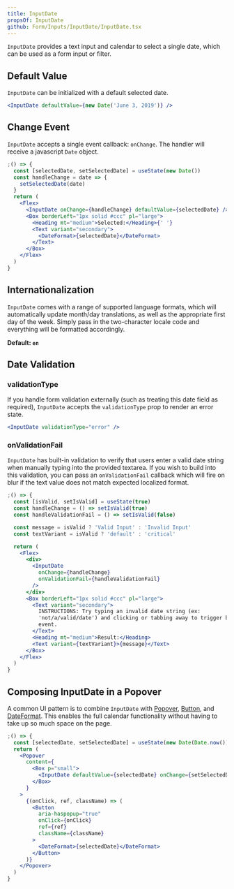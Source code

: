 ```yaml
---
title: InputDate
propsOf: InputDate
github: Form/Inputs/InputDate/InputDate.tsx
---
```



`InputDate` provides a text input and calendar to select a single date, which can be used as a form input or filter.

## Default Value

`InputDate` can be initialized with a default selected date.

```jsx
<InputDate defaultValue={new Date('June 3, 2019')} />
```

## Change Event

`InputDate` accepts a single event callback: `onChange`. The handler will receive a javascript `Date` object.

```jsx
;() => {
  const [selectedDate, setSelectedDate] = useState(new Date())
  const handleChange = date => {
    setSelectedDate(date)
  }
  return (
    <Flex>
      <InputDate onChange={handleChange} defaultValue={selectedDate} />
      <Box borderLeft="1px solid #ccc" pl="large">
        <Heading mt="medium">Selected:</Heading>{' '}
        <Text variant="secondary">
          <DateFormat>{selectedDate}</DateFormat>
        </Text>
      </Box>
    </Flex>
  )
}
```

## Internationalization

`InputDate` comes with a range of supported language formats, which will automatically update month/day translations, as well as the appropriate first day of the week. Simply pass in the two-character locale code and everything will be formatted accordingly.

**Default: `en`**

<InputDateLocales />

## Date Validation

### validationType

If you handle form validation externally (such as treating this date field as required), `InputDate` accepts the `validationType` prop to render an error state.

```jsx
<InputDate validationType="error" />
```

### onValidationFail

`InputDate` has built-in validation to verify that users enter a valid date string when manually typing into the provided textarea. If you wish to build into this validation, you can pass an `onValidationFail` callback which will fire on blur if the text value does not match expected localized format.

```jsx
;() => {
  const [isValid, setIsValid] = useState(true)
  const handleChange = () => setIsValid(true)
  const handleValidationFail = () => setIsValid(false)

  const message = isValid ? 'Valid Input' : 'Invalid Input'
  const textVariant = isValid ? 'default' : 'critical'

  return (
    <Flex>
      <div>
        <InputDate
          onChange={handleChange}
          onValidationFail={handleValidationFail}
        />
      </div>
      <Box borderLeft="1px solid #ccc" pl="large">
        <Text variant="secondary">
          INSTRUCTIONS: Try typing an invalid date string (ex:
          'not/a/valid/date') and clicking or tabbing away to trigger blur
          event.
        </Text>
        <Heading mt="medium">Result:</Heading>
        <Text variant={textVariant}>{message}</Text>
      </Box>
    </Flex>
  )
}
```

## Composing InputDate in a Popover

A common UI pattern is to combine `InputDate` with [Popover](/components/overlays/popover), [Button](/components/actions/button), and [DateFormat](/components/content/date-time-format). This enables the full calendar functionality without having to take up so much space on the page.

```jsx
;() => {
  const [selectedDate, setSelectedDate] = useState(new Date(Date.now()))
  return (
    <Popover
      content={
        <Box p="small">
          <InputDate defaultValue={selectedDate} onChange={setSelectedDate} />
        </Box>
      }
    >
      {(onClick, ref, className) => (
        <Button
          aria-haspopup="true"
          onClick={onClick}
          ref={ref}
          className={className}
        >
          <DateFormat>{selectedDate}</DateFormat>
        </Button>
      )}
    </Popover>
  )
}
```
